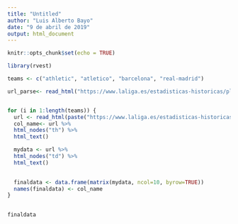 ---
title: "Untitled"
author: "Luis Alberto Bayo"
date: "9 de abril de 2019"
output: html_document
---

```{r setup, include=FALSE}
knitr::opts_chunk$set(echo = TRUE)
```

```{r}
library(rvest)

teams <- c("athletic", "atletico", "barcelona", "real-madrid")

url_parse<- read_html("https://www.laliga.es/estadisticas-historicas/plantillas/primera/2017-18/athletic")


for (i in 1:length(teams)) {
  url <- read_html(paste("https://www.laliga.es/estadisticas-historicas/plantillas/primera/2017-18/", teams[i], sep=""))
  col_name<- url %>%
  html_nodes("th") %>%
  html_text()

  mydata <- url %>%
  html_nodes("td") %>%
  html_text()

  
  finaldata <- data.frame(matrix(mydata, ncol=10, byrow=TRUE))
  names(finaldata) <- col_name
}
    

finaldata
```

